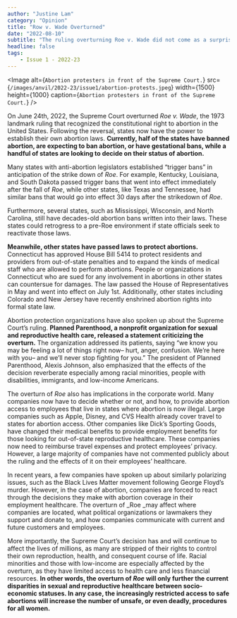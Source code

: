 ```yaml
---
author: "Justine Lam"
category: "Opinion"
title: "Row v. Wade Overturned"
date: "2022-08-10"
subtitle: "The ruling overturning Roe v. Wade did not come as a surprise. However, the shock following the official announcement was intense and widespread, as will be the long-term effects on the bodily autonomy of millions of Americans."
headline: false
tags:
    - Issue 1 - 2022-23
---
```


<Image
	alt={`Abortion protesters in front of the Supreme Court.`}
	src={`/images/anvil/2022-23/issue1/abortion-protests.jpeg`}
    width={1500}
    height={1000}
    caption={`Abortion protesters in front of the Supreme Court.`}
/>

On June 24th, 2022, the Supreme Court overturned _Roe v. Wade_, the 1973 landmark ruling that recognized the constitutional right to abortion in the United States. Following the reversal, states now have the power to establish their own abortion laws. **Currently, half of the states have banned abortion, are expecting to ban abortion, or have gestational bans, while a handful of states are looking to decide on their status of abortion.**

Many states with anti-abortion legislators established “trigger bans” in anticipation of the strike down of _Roe_. For example, Kentucky, Louisiana, and South Dakota passed trigger bans that went into effect immediately after the fall of _Roe_, while other states, like Texas and Tennessee, had similar bans that would go into effect 30 days after the strikedown of _Roe_. 

Furthermore, several states, such as Mississippi, Wisconsin, and North Carolina, still have decades-old abortion bans written into their laws. These states could retrogress to a pre-Roe environment if state officials seek to reactivate those laws.

**Meanwhile, other states have passed laws to protect abortions.** Connecticut has approved House Bill 5414 to protect residents and providers from out-of-state penalties and to expand the kinds of medical staff who are allowed to perform abortions. People or organizations in Connecticut who are sued for any involvement in abortions in other states can countersue for damages. The law passed the House of Representatives in May and went into effect on July 1st. Additionally, other states including Colorado and New Jersey have recently enshrined abortion rights into formal state law.

Abortion protection organizations have also spoken up about the Supreme Court’s ruling. **Planned Parenthood, a nonprofit organization for sexual and reproductive health care, released a statement criticizing the overturn.** The organization addressed its patients, saying “we know you may be feeling a lot of things right now– hurt, anger, confusion. We’re here with you– and we’ll never stop fighting for you.” The president of Planned Parenthood, Alexis Johnson, also emphasized that the effects of the decision reverberate especially among racial minorities, people with disabilities, immigrants, and low-income Americans. 

The overturn of _Roe_ also has implications in the corporate world. Many companies now have to decide whether or not, and how, to provide abortion access to employees that live in states where abortion is now illegal. Large companies such as Apple, Disney, and CVS Health already cover travel to states for abortion access. Other companies like Dick’s Sporting Goods, have changed their medical benefits to provide employment benefits for those looking for out-of-state reproductive healthcare. These companies now need to reimburse travel expenses and protect employees’ privacy. However, a large majority of companies have not commented publicly about the ruling and the effects of it on their employees’ healthcare. 

In recent years, a few companies have spoken up about similarly polarizing issues, such as the Black Lives Matter movement following George Floyd’s murder. However, in the case of abortion, companies are forced to react through the decisions they make with abortion coverage in their employment healthcare. The overturn of _Roe _may affect where companies are located, what political organizations or lawmakers they support and donate to, and how companies communicate with current and future customers and employees. 

More importantly, the Supreme Court’s decision has and will continue to affect the lives of millions, as many are stripped of their rights to control their own reproduction, health, and consequent course of life. Racial minorities and those with low-income are especially affected by the overturn, as they have limited access to health care and less financial resources. **In other words, the overturn of _Roe_ will only further the current disparities in sexual and reproductive healthcare between socio-economic statuses. In any case, the increasingly restricted access to safe abortions will increase the number of unsafe, or even deadly, procedures for all women.**


